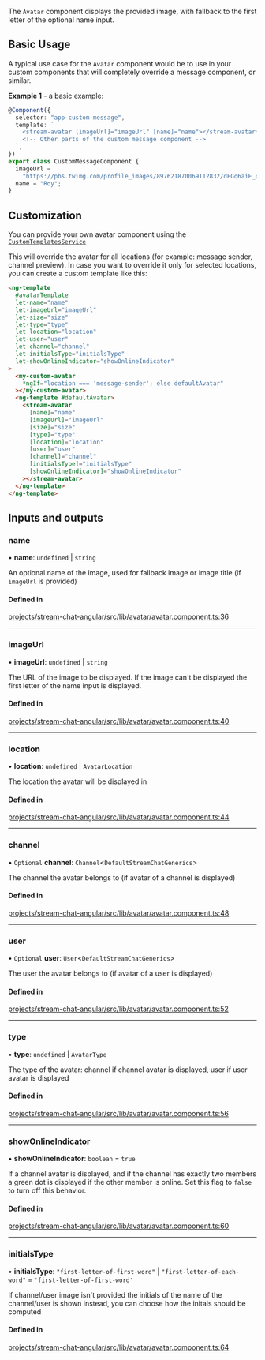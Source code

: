 The `Avatar` component displays the provided image, with fallback to the first letter of the optional name input.

## Basic Usage

A typical use case for the `Avatar` component would be to use in your custom components that will completely override a message component, or similar.

**Example 1** - a basic example:

```typescript
@Component({
  selector: "app-custom-message",
  template: `
    <stream-avatar [imageUrl]="imageUrl" [name]="name"></stream-avatar>
    <!-- Other parts of the custom message component -->
  `,
})
export class CustomMessageComponent {
  imageUrl =
    "https://pbs.twimg.com/profile_images/897621870069112832/dFGq6aiE_400x400.jpg";
  name = "Roy";
}
```

## Customization

You can provide your own avatar component using the [`CustomTemplatesService`](../services/CustomTemplatesService/#avatartemplate)

This will override the avatar for all locations (for example: message sender, channel preview). In case you want to override it only for selected locations, you can create a custom template like this:

```html
<ng-template
  #avatarTemplate
  let-name="name"
  let-imageUrl="imageUrl"
  let-size="size"
  let-type="type"
  let-location="location"
  let-user="user"
  let-channel="channel"
  let-initialsType="initialsType"
  let-showOnlineIndicator="showOnlineIndicator"
>
  <my-custom-avatar
    *ngIf="location === 'message-sender'; else defaultAvatar"
  ></my-custom-avatar>
  <ng-template #defaultAvatar>
    <stream-avatar
      [name]="name"
      [imageUrl]="imageUrl"
      [size]="size"
      [type]="type"
      [location]="location"
      [user]="user"
      [channel]="channel"
      [initialsType]="initialsType"
      [showOnlineIndicator]="showOnlineIndicator"
    ></stream-avatar>
  </ng-template>
</ng-template>
```

[//]: # "Start of generated content"
## Inputs and outputs 


### name

• **name**: `undefined` \| `string`

An optional name of the image, used for fallback image or image title (if `imageUrl` is provided)

#### Defined in

[projects/stream-chat-angular/src/lib/avatar/avatar.component.ts:36](https://github.com/GetStream/stream-chat-angular/blob/833026e46bd1e2cfa7b1f06865667eab7b303472/projects/stream-chat-angular/src/lib/avatar/avatar.component.ts#L36)

___

### imageUrl

• **imageUrl**: `undefined` \| `string`

The URL of the image to be displayed. If the image can't be displayed the first letter of the name input is displayed.

#### Defined in

[projects/stream-chat-angular/src/lib/avatar/avatar.component.ts:40](https://github.com/GetStream/stream-chat-angular/blob/833026e46bd1e2cfa7b1f06865667eab7b303472/projects/stream-chat-angular/src/lib/avatar/avatar.component.ts#L40)

___

### location

• **location**: `undefined` \| `AvatarLocation`

The location the avatar will be displayed in

#### Defined in

[projects/stream-chat-angular/src/lib/avatar/avatar.component.ts:44](https://github.com/GetStream/stream-chat-angular/blob/833026e46bd1e2cfa7b1f06865667eab7b303472/projects/stream-chat-angular/src/lib/avatar/avatar.component.ts#L44)

___

### channel

• `Optional` **channel**: `Channel`\<`DefaultStreamChatGenerics`\>

The channel the avatar belongs to (if avatar of a channel is displayed)

#### Defined in

[projects/stream-chat-angular/src/lib/avatar/avatar.component.ts:48](https://github.com/GetStream/stream-chat-angular/blob/833026e46bd1e2cfa7b1f06865667eab7b303472/projects/stream-chat-angular/src/lib/avatar/avatar.component.ts#L48)

___

### user

• `Optional` **user**: `User`\<`DefaultStreamChatGenerics`\>

The user the avatar belongs to (if avatar of a user is displayed)

#### Defined in

[projects/stream-chat-angular/src/lib/avatar/avatar.component.ts:52](https://github.com/GetStream/stream-chat-angular/blob/833026e46bd1e2cfa7b1f06865667eab7b303472/projects/stream-chat-angular/src/lib/avatar/avatar.component.ts#L52)

___

### type

• **type**: `undefined` \| `AvatarType`

The type of the avatar: channel if channel avatar is displayed, user if user avatar is displayed

#### Defined in

[projects/stream-chat-angular/src/lib/avatar/avatar.component.ts:56](https://github.com/GetStream/stream-chat-angular/blob/833026e46bd1e2cfa7b1f06865667eab7b303472/projects/stream-chat-angular/src/lib/avatar/avatar.component.ts#L56)

___

### showOnlineIndicator

• **showOnlineIndicator**: `boolean` = `true`

If a channel avatar is displayed, and if the channel has exactly two members a green dot is displayed if the other member is online. Set this flag to `false` to turn off this behavior.

#### Defined in

[projects/stream-chat-angular/src/lib/avatar/avatar.component.ts:60](https://github.com/GetStream/stream-chat-angular/blob/833026e46bd1e2cfa7b1f06865667eab7b303472/projects/stream-chat-angular/src/lib/avatar/avatar.component.ts#L60)

___

### initialsType

• **initialsType**: ``"first-letter-of-first-word"`` \| ``"first-letter-of-each-word"`` = `'first-letter-of-first-word'`

If channel/user image isn't provided the initials of the name of the channel/user is shown instead, you can choose how the initals should be computed

#### Defined in

[projects/stream-chat-angular/src/lib/avatar/avatar.component.ts:64](https://github.com/GetStream/stream-chat-angular/blob/833026e46bd1e2cfa7b1f06865667eab7b303472/projects/stream-chat-angular/src/lib/avatar/avatar.component.ts#L64)

[//]: # "End of generated content"
